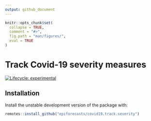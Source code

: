 ```yaml
--- 
output: github_document
---
```


```r
knitr::opts_chunk$set(
  collapse = TRUE,
  comment = "#>",
  fig.path = "man/figures/",
  eval = TRUE
)
```

# Track Covid-19 severity measures

[![Lifecycle: experimental](https://img.shields.io/badge/lifecycle-experimental-orange.svg)](https://www.tidyverse.org/lifecycle/#experimental)

## Installation

Install the unstable development version of the package with: 

```r
remotes::install_github("epiforecasts/covid19.track.severity")
```
